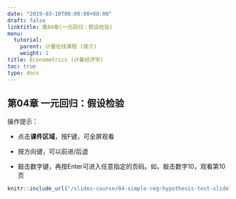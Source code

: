 ```yaml
---
date: "2019-03-10T00:00:00+08:00"
draft: false
linktitle: 第04章(一元回归：假设检验)
menu:
  tutorial:
    parent: 计量在线课程 (简介)
    weight: 1
title: Econometrics (计量经济学)
toc: true
type: docs
---
```


## 第04章 一元回归：假设检验

操作提示：

- 点击**课件区域**，按F键，可全屏观看

- 按方向键，可以前进/后退

- 敲击数字键，再按Enter可进入任意指定的页码。如，敲击数字10，观看第10页

```r
knitr::include_url("/slides-course/04-simple-reg-hypothesis-test-slide.html")
```

